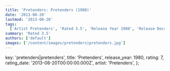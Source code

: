```yaml
---
title: 'Pretenders: Pretenders (1980)'
date: '2013-08-20'
lastmod: '2013-08-20'
tags:
  ['Artist Pretenders', 'Rated 3.5', 'Release Year 1980', 'Release Decade 1980']
summary: 'Rated 3.5'
authors: ['default']
images: ['/content/images/pretenders|pretenders.jpg']
---
```


  key: 'pretenders|pretenders',
  title: 'Pretenders',
  release_year: 1980,
  rating: 7,
  rating_date: '2013-08-20T00:00:00.000Z',
  artist: 'Pretenders',
};

<MusicRating data={data} />
